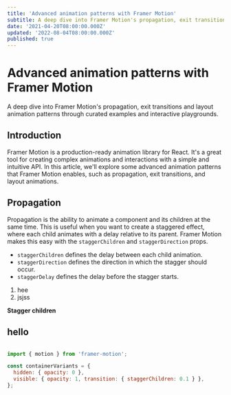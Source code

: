 ```yaml
---
title: 'Advanced animation patterns with Framer Motion'
subtitle: A deep dive into Framer Motion's propagation, exit transitions and layout animation patterns through curated examples and interactive playgrounds.
date: '2021-04-20T08:00:00.000Z'
updated: '2022-08-04T08:00:00.000Z'
published: true
---
```


# Advanced animation patterns with Framer Motion

A deep dive into Framer Motion's propagation, exit transitions and layout animation patterns through curated examples and interactive playgrounds.

## Introduction

Framer Motion is a production-ready animation library for React. It's a great tool for creating complex animations and interactions with a simple and intuitive API. In this article, we'll explore some advanced animation patterns that Framer Motion enables, such as propagation, exit transitions, and layout animations.

## Propagation

Propagation is the ability to animate a component and its children at the same time. This is useful when you want to create a staggered effect, where each child animates with a delay relative to its parent. Framer Motion makes this easy with the `staggerChildren` and `staggerDirection` props.

- `staggerChildren` defines the delay between each child animation.
- `staggerDirection` defines the direction in which the stagger should occur.
- `staggerDelay` defines the delay before the stagger starts.

1. hee
2. jsjss

**Stagger children**

## hello

```jsx

import { motion } from 'framer-motion';

const containerVariants = {
  hidden: { opacity: 0 },
  visible: { opacity: 1, transition: { staggerChildren: 0.1 } },
};

```

